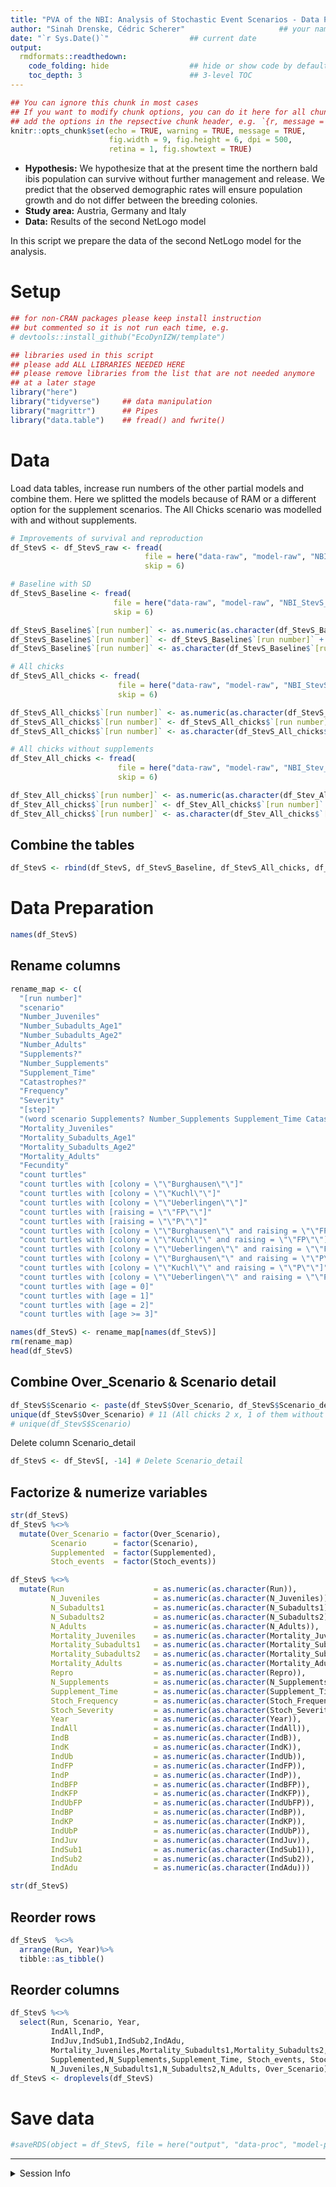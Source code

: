 ```yaml
---
title: "PVA of the NBI: Analysis of Stochastic Event Scenarios - Data Preparation" ## name of your project
author: "Sinah Drenske, Cédric Scherer"                     ## your name(s)
date: "`r Sys.Date()`"                  ## current date
output:
  rmdformats::readthedown:
    code_folding: hide                  ## hide or show code by default?
    toc_depth: 3                        ## 3-level TOC
---
```


```r
## You can ignore this chunk in most cases
## If you want to modify chunk options, you can do it here for all chunks or
## add the options in the repsective chunk header, e.g. `{r, message = FALSE}`
knitr::opts_chunk$set(echo = TRUE, warning = TRUE, message = TRUE,
                      fig.width = 9, fig.height = 6, dpi = 500, 
                      retina = 1, fig.showtext = TRUE)
```

* **Hypothesis:** We hypothesize that at the present time the northern bald ibis population can survive without further management and release. We predict that the observed demographic rates will ensure population growth and do not differ between the breeding colonies. 
* **Study area:** Austria, Germany and Italy
* **Data:** Results of the second NetLogo model

In this script we prepare the data of the second NetLogo model for the analysis.

# Setup

```r
## for non-CRAN packages please keep install instruction
## but commented so it is not run each time, e.g.
# devtools::install_github("EcoDynIZW/template")

## libraries used in this script
## please add ALL LIBRARIES NEEDED HERE
## please remove libraries from the list that are not needed anymore 
## at a later stage
library("here")
library("tidyverse")     ## data manipulation
library("magrittr")      ## Pipes
library("data.table")    ## fread() and fwrite()
```


# Data
Load data tables, increase run numbers of the other partial models and combine them. Here we splitted the models because of RAM or a different option for the supplement scenarios. The All Chicks scenario was modelled with and without supplements. 
```r
# Improvements of survival and reproduction
df_StevS <- df_StevS_raw <- fread(
                              file = here("data-raw", "model-raw", "NBI_StevS_Improvements.csv"),
                              skip = 6)

# Baseline with SD 
df_StevS_Baseline <- fread(
                       file = here("data-raw", "model-raw", "NBI_StevS_Baseline_SD.csv"),
                       skip = 6)

df_StevS_Baseline$`[run number]` <- as.numeric(as.character(df_StevS_Baseline$`[run number]`))
df_StevS_Baseline$`[run number]` <- df_StevS_Baseline$`[run number]` + 70000
df_StevS_Baseline$`[run number]` <- as.character(df_StevS_Baseline$`[run number]`)

# All chicks
df_StevS_All_chicks <- fread(
                        file = here("data-raw", "model-raw", "NBI_StevS_All_chicks.csv"), 
                        skip = 6)

df_StevS_All_chicks$`[run number]` <- as.numeric(as.character(df_StevS_All_chicks$`[run number]`))
df_StevS_All_chicks$`[run number]` <- df_StevS_All_chicks$`[run number]` + 80000
df_StevS_All_chicks$`[run number]` <- as.character(df_StevS_All_chicks$`[run number]`)

# All chicks without supplements
df_Stev_All_chicks <- fread(
                        file = here("data-raw", "model-raw", "NBI_Stev_All_chicks_without_Supp.csv"), 
                        skip = 6)

df_Stev_All_chicks$`[run number]` <- as.numeric(as.character(df_Stev_All_chicks$`[run number]`))
df_Stev_All_chicks$`[run number]` <- df_Stev_All_chicks$`[run number]` + 90000
df_Stev_All_chicks$`[run number]` <- as.character(df_Stev_All_chicks$`[run number]`)
```

## Combine the tables
```r
df_StevS <- rbind(df_StevS, df_StevS_Baseline, df_StevS_All_chicks, df_Stev_All_chicks)
```

# Data Preparation
```r
names(df_StevS)
```

## Rename columns
```r
rename_map <- c(
  "[run number]"                                                                      = "Run",
  "scenario"                                                                          = "Over_Scenario",
  "Number_Juveniles"                                                                  = "N_Juveniles",
  "Number_Subadults_Age1"                                                             = "N_Subadults1",
  "Number_Subadults_Age2"                                                             = "N_Subadults2",
  "Number_Adults"                                                                     = "N_Adults",
  "Supplements?"                                                                      = "Supplemented",
  "Number_Supplements"                                                                = "N_Supplements",
  "Supplement_Time"                                                                   = "Supplement_Time",
  "Catastrophes?"                                                                     = "Stoch_events",
  "Frequency"                                                                         = "Stoch_Frequency",
  "Severity"                                                                          = "Stoch_Severity",
  "[step]"                                                                            = "Year",
  "(word scenario Supplements? Number_Supplements Supplement_Time Catastrophes? Frequency Severity)"   = "Scenario_detail",
  "Mortality_Juveniles"                                                               = "Mortality_Juveniles",
  "Mortality_Subadults_Age1"                                                          = "Mortality_Subadults1",
  "Mortality_Subadults_Age2"                                                          = "Mortality_Subadults2",
  "Mortality_Adults"                                                                  = "Mortality_Adults",
  "Fecundity"                                                                         = "Repro",
  "count turtles"                                                                     = "IndAll",
  "count turtles with [colony = \"\"Burghausen\"\"]"                                  = "IndB",
  "count turtles with [colony = \"\"Kuchl\"\"]"                                       = "IndK",
  "count turtles with [colony = \"\"Ueberlingen\"\"]"                                 = "IndUb",
  "count turtles with [raising = \"\"FP\"\"]"                                         = "IndFP",
  "count turtles with [raising = \"\"P\"\"]"                                          = "IndP",
  "count turtles with [colony = \"\"Burghausen\"\" and raising = \"\"FP\"\"]"         = "IndBFP",
  "count turtles with [colony = \"\"Kuchl\"\" and raising = \"\"FP\"\"]"              = "IndKFP",
  "count turtles with [colony = \"\"Ueberlingen\"\" and raising = \"\"FP\"\"]"        = "IndUbFP",
  "count turtles with [colony = \"\"Burghausen\"\" and raising = \"\"P\"\"]"          = "IndBP",
  "count turtles with [colony = \"\"Kuchl\"\" and raising = \"\"P\"\"]"               = "IndKP",
  "count turtles with [colony = \"\"Ueberlingen\"\" and raising = \"\"P\"\"]"         = "IndUbP",
  "count turtles with [age = 0]"                                                      = "IndJuv",
  "count turtles with [age = 1]"                                                      = "IndSub1",
  "count turtles with [age = 2]"                                                      = "IndSub2",
  "count turtles with [age >= 3]"                                                     = "IndAdu")

names(df_StevS) <- rename_map[names(df_StevS)]
rm(rename_map)
head(df_StevS)
```
## Combine Over_Scenario & Scenario detail
```r
df_StevS$Scenario <- paste(df_StevS$Over_Scenario, df_StevS$Scenario_detail, sep = "")
unique(df_StevS$Over_Scenario) # 11 (All chicks 2 x, 1 of them without supplements)
# unique(df_StevS$Scenario)
```

Delete column Scenario_detail
```r
df_StevS <- df_StevS[, -14] # Delete Scenario_detail
```

## Factorize & numerize variables
```r
str(df_StevS)
df_StevS %<>% 
  mutate(Over_Scenario = factor(Over_Scenario),
         Scenario      = factor(Scenario),
         Supplemented  = factor(Supplemented),
         Stoch_events  = factor(Stoch_events))

df_StevS %<>%
  mutate(Run                    = as.numeric(as.character(Run)),
         N_Juveniles            = as.numeric(as.character(N_Juveniles)),
         N_Subadults1           = as.numeric(as.character(N_Subadults1)),
         N_Subadults2           = as.numeric(as.character(N_Subadults2)),
         N_Adults               = as.numeric(as.character(N_Adults)),
         Mortality_Juveniles    = as.numeric(as.character(Mortality_Juveniles)),
         Mortality_Subadults1   = as.numeric(as.character(Mortality_Subadults1)),
         Mortality_Subadults2   = as.numeric(as.character(Mortality_Subadults2)),
         Mortality_Adults       = as.numeric(as.character(Mortality_Adults)),
         Repro                  = as.numeric(as.character(Repro)),
         N_Supplements          = as.numeric(as.character(N_Supplements)),
         Supplement_Time        = as.numeric(as.character(Supplement_Time)),
         Stoch_Frequency        = as.numeric(as.character(Stoch_Frequency)),
         Stoch_Severity         = as.numeric(as.character(Stoch_Severity)),
         Year                   = as.numeric(as.character(Year)),
         IndAll                 = as.numeric(as.character(IndAll)),
         IndB                   = as.numeric(as.character(IndB)),
         IndK                   = as.numeric(as.character(IndK)),
         IndUb                  = as.numeric(as.character(IndUb)),
         IndFP                  = as.numeric(as.character(IndFP)),
         IndP                   = as.numeric(as.character(IndP)),
         IndBFP                 = as.numeric(as.character(IndBFP)),
         IndKFP                 = as.numeric(as.character(IndKFP)),
         IndUbFP                = as.numeric(as.character(IndUbFP)),
         IndBP                  = as.numeric(as.character(IndBP)),
         IndKP                  = as.numeric(as.character(IndKP)),
         IndUbP                 = as.numeric(as.character(IndUbP)),
         IndJuv                 = as.numeric(as.character(IndJuv)),
         IndSub1                = as.numeric(as.character(IndSub1)),
         IndSub2                = as.numeric(as.character(IndSub2)),
         IndAdu                 = as.numeric(as.character(IndAdu)))

str(df_StevS)
```

## Reorder rows
```r
df_StevS  %<>%
  arrange(Run, Year)%>%
  tibble::as_tibble()
```

## Reorder columns
```r
df_StevS %<>% 
  select(Run, Scenario, Year, 
         IndAll,IndP,
         IndJuv,IndSub1,IndSub2,IndAdu,
         Mortality_Juveniles,Mortality_Subadults1,Mortality_Subadults2,Mortality_Adults,Repro,
         Supplemented,N_Supplements,Supplement_Time, Stoch_events, Stoch_Frequency, Stoch_Severity,
         N_Juveniles,N_Subadults1,N_Subadults2,N_Adults, Over_Scenario)
df_StevS <- droplevels(df_StevS)
```

# Save data
```r
#saveRDS(object = df_StevS, file = here("output", "data-proc", "model-proc", "df_StevS.rds"))
```


***

<details><summary>Session Info</summary>

```r
## DO NOT REMOVE!
## We store the settings of your computer and the current versions of the
## packages used to allow for reproducibility
Sys.time()
#git2r::repository() ## uncomment if you are using GitHub
sessionInfo()
```

</details>

